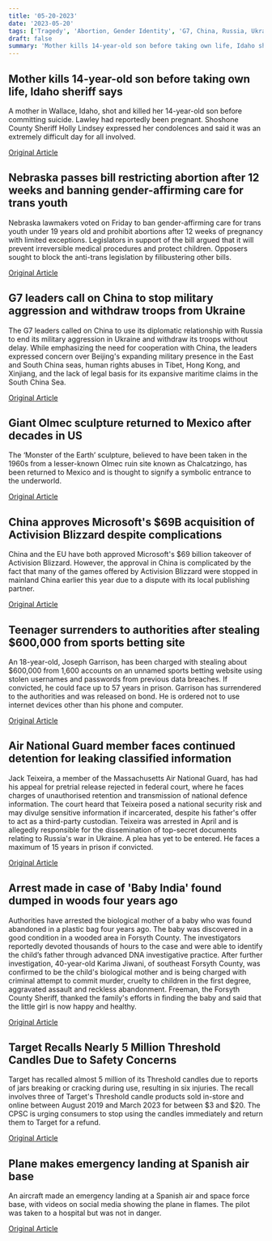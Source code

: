 ```yaml
---
title: '05-20-2023'
date: '2023-05-20'
tags: ['Tragedy', 'Abortion, Gender Identity', 'G7, China, Russia, Ukraine, military aggression, human rights, South China Sea', 'Archaeology', 'Business', 'cybersecurity', 'National Security', 'Abandoned newborn', 'Product Recall', 'Aviation']
draft: false
summary: 'Mother kills 14-year-old son before taking own life, Idaho sheriff says...'
---
```


## Mother kills 14-year-old son before taking own life, Idaho sheriff says
A mother in Wallace, Idaho, shot and killed her 14-year-old son before committing suicide. Lawley had reportedly been pregnant. Shoshone County Sheriff Holly Lindsey expressed her condolences and said it was an extremely difficult day for all involved.

[Original Article](https://abcnews.go.com/US/wireStory/pregnant-woman-toddler-fatally-shot-idaho-sheriff-99470109)

## Nebraska passes bill restricting abortion after 12 weeks and banning gender-affirming care for trans youth
Nebraska lawmakers voted on Friday to ban gender-affirming care for trans youth under 19 years old and prohibit abortions after 12 weeks of pregnancy with limited exceptions. Legislators in support of the bill argued that it will prevent irreversible medical procedures and protect children. Opposers sought to block the anti-trans legislation by filibustering other bills.

[Original Article](https://abcnews.go.com/Health/nebraska-lawmakers-pass-bill-restricting-abortion-gender-affirming/story?id=99468867)

## G7 leaders call on China to stop military aggression and withdraw troops from Ukraine
The G7 leaders called on China to use its diplomatic relationship with Russia to end its military aggression in Ukraine and withdraw its troops without delay. While emphasizing the need for cooperation with China, the leaders expressed concern over Beijing's expanding military presence in the East and South China seas, human rights abuses in Tibet, Hong Kong, and Xinjiang, and the lack of legal basis for its expansive maritime claims in the South China Sea.

[Original Article](https://abcnews.go.com/International/wireStory/g7-urges-china-press-russia-end-war-ukraine-99476193)

## Giant Olmec sculpture returned to Mexico after decades in US
The ‘Monster of the Earth’ sculpture, believed to have been taken in the 1960s from a lesser-known Olmec ruin site known as Chalcatzingo, has been returned to Mexico and is thought to signify a symbolic entrance to the underworld.

[Original Article](https://abcnews.go.com/Technology/wireStory/united-states-returns-earth-monster-olmec-sculpture-mexico-99469802)

## China approves Microsoft's $69B acquisition of Activision Blizzard despite complications
China and the EU have both approved Microsoft's $69 billion takeover of Activision Blizzard. However, the approval in China is complicated by the fact that many of the games offered by Activision Blizzard were stopped in mainland China earlier this year due to a dispute with its local publishing partner.

[Original Article](https://abcnews.go.com/Technology/wireStory/microsoft-china-approves-plan-buy-video-game-maker-99469325)

## Teenager surrenders to authorities after stealing $600,000 from sports betting site
An 18-year-old, Joseph Garrison, has been charged with stealing about $600,000 from 1,600 accounts on an unnamed sports betting website using stolen usernames and passwords from previous data breaches. If convicted, he could face up to 57 years in prison. Garrison has surrendered to the authorities and was released on bond. He is ordered not to use internet devices other than his phone and computer.

[Original Article](https://abcnews.go.com/Technology/wireStory/wisconsin-man-charged-hacking-sports-betting-accounts-99468885)

## Air National Guard member faces continued detention for leaking classified information
Jack Teixeira, a member of the Massachusetts Air National Guard, has had his appeal for pretrial release rejected in federal court, where he faces charges of unauthorised retention and transmission of national defence information. The court heard that Teixeira posed a national security risk and may divulge sensitive information if incarcerated, despite his father's offer to act as a third-party custodian. Teixeira was arrested in April and is allegedly responsible for the dissemination of top-secret documents relating to Russia's war in Ukraine. A plea has yet to be entered. He faces a maximum of 15 years in prison if convicted.

[Original Article](https://abcnews.go.com/US/detention-hearing-set-continue-pentagon-leak-suspect-jack/story?id=99207617)

## Arrest made in case of 'Baby India' found dumped in woods four years ago
Authorities have arrested the biological mother of a baby who was found abandoned in a plastic bag four years ago. The baby was discovered in a good condition in a wooded area in Forsyth County. The investigators reportedly devoted thousands of hours to the case and were able to identify the child’s father through advanced DNA investigative practice. After further investigation, 40-year-old Karima Jiwani, of southeast Forsyth County, was confirmed to be the child's biological mother and is being charged with criminal attempt to commit murder, cruelty to children in the first degree, aggravated assault and reckless abandonment. Freeman, the Forsyth County Sheriff, thanked the family's efforts in finding the baby and said that the little girl is now happy and healthy.

[Original Article](https://abcnews.go.com/US/arrest-made-4-years-after-abandoned-newborn-dubbed/story?id=99459522)

## Target Recalls Nearly 5 Million Threshold Candles Due to Safety Concerns
Target has recalled almost 5 million of its Threshold candles due to reports of jars breaking or cracking during use, resulting in six injuries. The recall involves three of Target's Threshold candle products sold in-store and online between August 2019 and March 2023 for between $3 and $20. The CPSC is urging consumers to stop using the candles immediately and return them to Target for a refund.

[Original Article](https://abcnews.go.com/GMA/Living/target-recalls-millions-candles-due-laceration-burn-hazards/story?id=99454521)

## Plane makes emergency landing at Spanish air base
An aircraft made an emergency landing at a Spanish air and space force base, with videos on social media showing the plane in flames. The pilot was taken to a hospital but was not in danger.

[Original Article](https://abcnews.go.com/International/wireStory/18-fighter-jet-accident-zaragoza-airbase-pilot-ejects-99477801)
